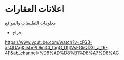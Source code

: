 # اعلانات العقارات

معلومات التطبيقات والمواقع

- حراج

https://www.youtube.com/watch?v=cFG3-xsQDAg&list=PL9miCI_tqgG_UtjtVsFGbQD3r_J_t6-4P&ab_channel=%D8%AD%D8%B1%D8%A7%D8%AC